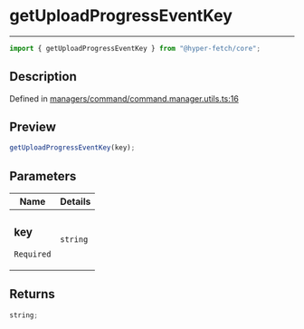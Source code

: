 # getUploadProgressEventKey

<div class="api-docs__separator" data-reactroot="">

---

</div><div class="api-docs__import" data-reactroot="">

```ts
import { getUploadProgressEventKey } from "@hyper-fetch/core";
```

</div><div class="api-docs__section">

## Description

</div><div class="api-docs__description"><span class="api-docs__do-not-parse">

</span></div><p class="api-docs__definition">

Defined in
[managers/command/command.manager.utils.ts:16](https://github.com/BetterTyped/hyper-fetch/blob/993719ed/packages/core/src/managers/command/command.manager.utils.ts#L16)

</p><div class="api-docs__section">

## Preview

</div><div class="api-docs__preview fn">

```ts
getUploadProgressEventKey(key);
```

</div><div class="api-docs__section">

## Parameters

</div>
<div class="api-docs__parameters">
<table>
<thead><tr><th>Name</th><th>Details</th></tr></thead>
<tbody><tr param-data="key"><td class="api-docs__param-name required">

### key

`Required`

</td><td class="api-docs__param-type">

`string`

</td></tr></tbody></table></div><div class="api-docs__section">

## Returns

</div><div class="api-docs__returns">

```ts
string;
```

</div>

